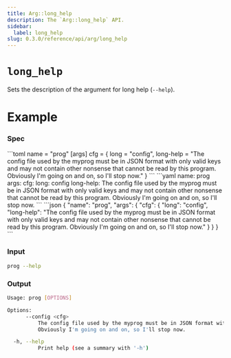 ```yaml
---
title: Arg::long_help
description: The `Arg::long_help` API.
sidebar:
  label: long_help
slug: 0.3.0/reference/api/arg/long_help
---
```



# `long_help` <LinkButton href="https://docs.rs/clap/latest/clap/struct.Arg.html#method.long_help" icon="open-book" variant="minimal" />

<Badge text="since 0.1.0" size="small" />

Sets the description of the argument for long help (`--help`).

# Example

### Spec

<Tabs syncKey="format">
  <TabItem label="TOML">
    ```toml
    name = "prog"
    [args]
    cfg = { long = "config", long-help = "The config file used by the myprog must be in JSON format with only valid keys and may not contain other nonsense that cannot be read by this program. Obviously I'm going on and on, so I'll stop now." }
    ```
  </TabItem>

  <TabItem label="YAML">
    ```yaml
    name: prog
    args:
      cfg:
        long: config
        long-help: The config file used by the myprog must be in JSON format with only valid keys and may not contain other nonsense that cannot be read by this program. Obviously I'm going on and on, so I'll stop now.
    ```
  </TabItem>

  <TabItem label="JSON">
    ```json
    {
      "name": "prog",
      "args": {
        "cfg": {
          "long": "config",
          "long-help": "The config file used by the myprog must be in JSON format with only valid keys and may not contain other nonsense that cannot be read by this program. Obviously I'm going on and on, so I'll stop now."
        }
      }
    }
    ```
  </TabItem>
</Tabs>

### Input

```bash
prog --help
```

### Output

```bash
Usage: prog [OPTIONS]

Options:
      --config <cfg>
          The config file used by the myprog must be in JSON format with only valid keys and may not contain other nonsense that cannot be read by this program.
          Obviously I'm going on and on, so I'll stop now.

  -h, --help
          Print help (see a summary with '-h')
```

